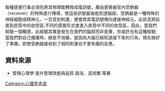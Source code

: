 {{多個問題|
{{copypaste|time=2016-12-06T16:44:55+00:00}}
{{non-free|time=2016-12-06T16:44:55+00:00}}
{{copyedit|time=2016-12-06T15:55:22+00:00}}
}}

每種感覺行事必須先將其物理能轉換成電訊號，藉由感覺器官內受鈉器（receiver）的特殊進行傳導，使這些訊號最後能到達腦部。受鈉器是一種特殊的神經細胞或精神元，一旦受到刺激，便會將其電訊號傳向連接神經元，此訊息將前進到皮質中的收受區;不同的感覺形式會進入皮質中不同的收受區，因此，當我們經驗一個觸感，此經驗其實是發生在我們的腦部而非皮膚，你或許也有這種經驗;當我們對自己搔癢時，總是不怕癢，是因為大腦已經知道接下來的行為，預先做好了準備，即使受鈉器接收到了相同刺激也不會有癢的反應。

==資料來源==
*管理心理學 提升管理效能與品質 路洛、高旭繁 等著

[[Category:心理学术语|Category:心理学术语]]